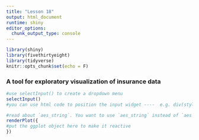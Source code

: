```yaml
---
title: "Lesson 18"
output: html_document
runtime: shiny
editor_options: 
  chunk_output_type: console
---
```


```r
library(shiny)
library(fivethirtyeight)
library(tidyverse)
knitr::opts_chunk$set(echo = F)
```


### A tool for exploratory visualization of insurance data

```r
#use selectInput() to create a dropdown menu
selectInput()
#you can use html code to position the input widget ----  e.g. div(style="display:inline-block", .... )
```


```r
#read about `aes_string`. You want to use `aes_string` instead of `aes` since `selectInput` returns a character.
renderPlot({
#put the ggplot object here to make it reactive
})
```




